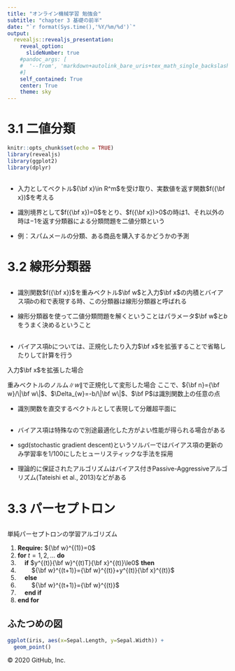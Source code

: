 ---
title: "オンライン機械学習 勉強会"
subtitle: "chapter 3 基礎の前半"
date: "`r format(Sys.time(),'%Y/%m/%d')`"
output:
  revealjs::revealjs_presentation:
    reveal_option:
      slideNumber: true
    #pandoc_args: [
    #  '--from', 'markdown+autolink_bare_uris+tex_math_single_backslash-implicit_figures'
    #]
    self_contained: True
    center: True
    theme: sky
---

# 3.1 二値分類

```{=html}
<style type="text/css">
  .reveal h1,
  .reveal h2,
  .reveal h3,
  .reveal h4,
  .reveal h5,
  .reveal h6 {
    text-transform: none;
  }
</style>
```
```{r setup, include=FALSE}
knitr::opts_chunk$set(echo = TRUE)
library(revealjs)
library(ggplot2)
library(dplyr)
```

## 

-   入力としてベクトル${\bf x}\in R^m$を受け取り、実数値を返す関数$f({\bf x})$を考える

-   識別境界として$f({\bf x})=0$をとり、$f({\bf x})>0$の時は$1$、それ以外の時は$-1$を返す分類器による分類問題を二値分類という

```{=tex}
\begin{equation}
y=sign(f({\bf x}))
\end{equation}
```
-   例：スパムメールの分類、ある商品を購入するかどうかの予測

# 3.2 線形分類器

## 

- 識別関数$f({\bf x})$を重みベクトル$\bf w$と入力$\bf x$の内積とバイアス項$b$の和で表現する時、この分類器は線形分類器と呼ばれる

\begin{equation}
f({\bf x})={\bf w}^T{\bf x}+b
\end{equation}

- 線形分類器を使って二値分類問題を解くということはパラメータ$\bf w$と$b$をうまく決めるということ

##
- バイアス項$b$については、正規化したり入力$\bf x$を拡張することで省略したりして計算を行う

入力$\bf x$を拡張した場合
\begin{equation}
f({\bf x})={\bf w}^T{\bf x}=0
\end{equation}

重みベクトルのノルム$\|w\|$で正規化して変形した場合
\begin{equation}
f({\bf x})={\bf n}^T{\bf x}-\Delta_{w}={\bf n}^T({\bf x}-{\bf P})=0
\end{equation}
ここで、${\bf n}={\bf w}/\|\bf w\|$、$\Delta_{w}=-b/\|\bf w\|$、$\bf P$は識別関数上の任意の点

- 識別関数を直交するベクトルとして表現して分離超平面に

##
- バイアス項は特殊なので別途最適化した方がよい性能が得られる場合がある

- sgd(stochastic gradient descent)というソルバーではバイアス項の更新のみ学習率を$1/100$にしたヒューリスティックな手法を採用

- 理論的に保証されたアルゴリズムはバイアス付きPassive-Aggressiveアルゴリズム(Tateishi et al., 2013)などがある

# 3.3 パーセプトロン

##
単純パーセプトロンの学習アルゴリズム  

1. **Require:** ${\bf w}^{(1)}=0$
2. **for** $t=1,2,...$ **do**
3. \ \ \ \ **if** $y^{(t)}{\bf w}^{(t)T}{\bf x}^{(t)}\le0$ **then**
4. \ \ \ \ \ \ \ \ ${\bf w}^{(t+1)}={\bf w}^{(t)}+y^{(t)}{\bf x}^{(t)}$
5. \ \ \ \ **else**
6. \ \ \ \ \ \ \ \ ${\bf w}^{(t+1)}={\bf w}^{(t)}$
7. \ \ \ \ **end if**
8. **end for**

## ふたつめの図

```{r}
ggplot(iris, aes(x=Sepal.Length, y=Sepal.Width)) +
  geom_point()
```

© 2020 GitHub, Inc.
